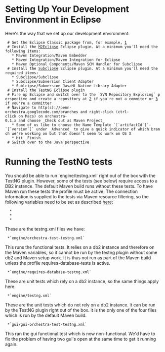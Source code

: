 = Setting Up Your Development Environment in Eclipse=

Here's the way that we set up our development environment:

  # Get the Eclipse Classic package from, for example, [http://www.eclipse.org/downloads/]
  # Install the [http://m2eclipse.sonatype.org/ M2Eclipse] Eclipse plugin. At a minimum you'll need the following items:
    * Maven Integration/Maven Embedder
    * Maven Integration/Maven Integration for Eclipse
    * Maven Optional Components/Maven SCM Handler for Subclipse
  # Install the [http://subclipse.tigris.org/ Subclipse] Eclipse plugin. At a minimum you'll need the required items: 
    * Subclipse/Subclipse
    * Subclipse/Subversion Client Adapter
    * Sublcipse/Subversion JavaHL Native Library Adapter
  # Install the [http://testng.org/doc/eclipse.html TestNG] Eclipse plugin
  # Fire up Eclipse and switch over to the `SVN Repository Exploring` perspective and create a repository at [http://penn-orchestra.googlecode.com/svn/] if you're not a commiter or [https://penn-orchestra.googlecode.com/svn/] if you're a committer
  # Navigate to http(s)://penn-orchestra.googlecode.com/branches and right-click (ctrl-click on Macs) on orchestra-0.1.x and choose _Check out as Maven Project_
    * Some of us like to choose the Name Template `[`artifactId`]`-`[`version`]` under _Advanced_ to give a quick indicator of which branch we're working on but that doesn't seem to work on OS X
    * Hit _Finish_
  # Switch over to the Java perspective

= Running the TestNG tests =

You should be able to run `engine/testng.xml` right out of the box with the TestNG plugin. However, some of the tests (see below) require access to a DB2 instance. The default Maven build runs without these tests. To have Maven run these tests the profile {{{requires-database-tests}}} must be active. The connection information is supplied to the tests via Maven resource filtering, so the following variables need to be set as described [http://maven.apache.org/plugins/maven-resources-plugin/examples/filter.html here]:
   * {{{testng.db-url}}}
   * {{{testng.db-user}}}
   * {{{testng.db-password}}}

These are the testng.xml files we have:

  *`engine/orchestra-test-testng.xml`
This runs the functional tests. It relies on a db2 instance and therefore on the Maven variables, so it cannot be run by the testng plugin without some db2 and Maven setup work. It is thus not run as part of the Maven build unless the profile requires-database-tests is active.

  *`engine/requires-database-testng.xml`
These are unit tests which rely on a db2 instance, so the same things apply here.

  *`engine/testng.xml`
These are the unit tests which do not rely on a db2 instance. It can be run by the TestNG plugin right out of the box. It is the only one of the four files which is run by the default Maven build.

  *`gui/gui-orchestra-test-testng.xml`
This ran the gui functional test which is now non-functional. We'd have to fix the problem of having two gui's open at the same time to get it running again. 